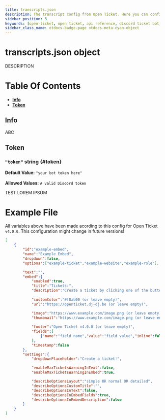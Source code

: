 ```yaml
---
title: transcripts.json
description: The transcript config from Open Ticket. Here you can configure everything related to transcripts.
sidebar_position: 5
keywords: [open-ticket, open ticket, api reference, discord ticket bot, reference, config, api, plugins]
sidebar_class_name: otdocs-badge-page otdocs-meta-cyan-object
---
```

<head>
    <link rel="apple-touch-icon" href="/img/logo_vertical.png"/>
</head>

# transcripts.json <M color="cyan">object</M>
DESCRIPTION

# Table Of Contents
- **[Info](#info)**
- **[Token](#info)**

## Info
<Divider></Divider>

ABC

<Divider></Divider>
## Token
<Divider></Divider>
### `"token"` <M color="blue">string</M> \{#token}
**Default Value:** `"your bot token here"`<br></br>
**Allowed Values:** `A valid Discord token`

TEST LOREM IPSUM

<Divider></Divider>

# Example File
All variables above have been made acording to this config for Open Ticket `v4.0.0`. This configuration might change in future versions!
```json title="transcripts.json"
[
    {
        "id":"example-embed",
        "name":"Example Embed",
        "dropdown":false,
        "options":["example-ticket","example-website","example-role"],

        "text":"",
        "embed":{
            "enabled":true,
            "title":"Tickets:",
            "description":"Create a ticket by clicking one of the buttons below!",
            
            "customColor":"#f8ab00 (or leave empty)",
            "url":"https://openticket.dj-dj.be (or leave empty)",

            "image":"https://www.example.com/image.png (or leave empty)",
            "thumbnail":"https://www.example.com/image.png (or leave empty)",
            
            "footer":"Open Ticket v4.0.0 (or leave empty)",
            "fields":[
                {"name":"field name","value":"field value","inline":false}
            ],
            "timestamp":false
        },
        "settings":{
            "dropdownPlaceholder":"Create a ticket!",

            "enableMaxTicketsWarningInText":false,
            "enableMaxTicketsWarningInEmbed":true,

            "describeOptionsLayout":"simple OR normal OR detailed",
            "describeOptionsCustomTitle":"",
            "describeOptionsInText":false,
            "describeOptionsInEmbedFields":true,
            "describeOptionsInEmbedDescription":false
        }
    }
]
```